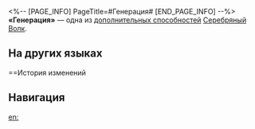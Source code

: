 <%-- [PAGE_INFO]
PageTitle=#Генерация#
[END_PAGE_INFO] --%>
{{Навык Инфобокс
|Название         = Генерация
|Изображение      = След Генерация.png
|Персонаж         = Серебряный Волк
|Тип              = Доп. способность
|Возвышение       = 2
|Длительность     = 
|Описание         = Длительность Бага увеличивается на 1 ход. Каждое пробитие уязвимости противника даёт Серебряному Волку {{Доп эффект|базовый шанс}} 100% вызвать у противника 1 случайный Баг.
|Свойство1        = 
|Масштабирование1 = 
}}
'''«Генерация»''' — одна из [[дополнительная способность|дополнительных способностей]] [[Серебряный Волк]].

==На других языках==
{{На других языках
|en   = Generate
|zhs  = 生成
|zht  = 生成
|ja   = {{Rubi|作成|さくせい}}
|ko   = 생성
|es   = Generación
|fr   = Générer
|ru   = Генерация
|th   = Generate
|vi   = Tạo
|de   = Generieren
|id   = Generate
|pt   = Geração
}}

==История изменений
{{История изменений|3.5}}

==Навигация==
{{Навык Навбокс|Серебряный Волк}}

[[en:]]